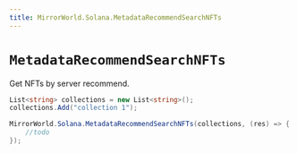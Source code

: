```yaml
---
title: MirrorWorld.Solana.MetadataRecommendSearchNFTs
---
```


# `MetadataRecommendSearchNFTs`

Get NFTs by server recommend.

```csharp
List<string> collections = new List<string>();
collections.Add("collection 1");

MirrorWorld.Solana.MetadataRecommendSearchNFTs(collections, (res) => {
    //todo
});
```